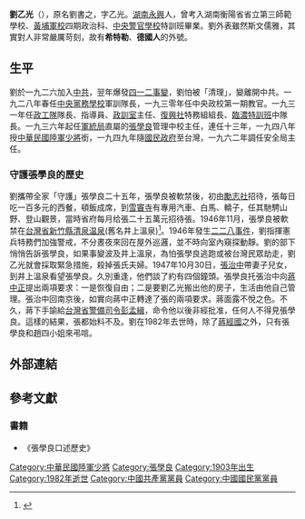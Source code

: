 '''劉乙光'''（{{bd|1903年||1982年|}}），原名劉書之，字乙光。[[湖南|湖南]][[永兴县|永興]]人，曾考入湖南衡陽省省立第三師範學校、[[黃埔軍校|黃埔軍校]]四期政治科、[[中央警官學校|中央警官學校]]特訓班畢業。劉外表雖然斯文儒雅，其實對人非常嚴厲苛刻，故有'''希特勒'''、'''德國人'''的外號。
{{Infobox Military Person
|前綴尊稱=陸軍少將
|後綴尊稱=將軍
|姓名=劉乙光
|圖像=File:劉乙光.jpg|thumb|Taken in Taipei in 1960
|圖像大小=200px
|圖像說明=左起劉乙光、張學良、蔣經國
|nickname=希特勒、德國人
|出生日期=1903年
|出生地點={{QING-1889}}[[湖南省|湖南省]][[永興縣|永興縣]]
|逝世日期=1982年(79歲)
|逝世地點={{ROC}}
|職業=[[軍事家|軍事家]]、[[政治家|政治家]]
|past=1928年任中央黨務學校軍訓隊長。<br />1930年任中央政治學校第一期教官。<br />1931年任政工隊長、指導員、政訓室主任、復興社特務處組長，臨澧特訓班中隊長。<br />1937年出任軍統局直屬的張學良管理處中校主任，具體負責監管張學良。
|party = {{CPC|19px}}(1926年-1927年4月)<br />{{kmt}}(1927-1982)
|學歷=湖南衡陽省省立第三師範學校、[[黃埔軍校|黃埔軍校]]四期政治科、中央警校特訓班畢業。
|rank=[[File:Taiwan-army-OF-7.svg|17px]] [[少將|少將]](1948年授予)
|serviceyears=約1928年－1956年4月
|branch=[[File:Flag_of_the_Republic_of_China_Army.svg|20px]] [[國民革命軍|國民革命軍]]
|unit=
|nationality = {{ROC}}
}}

==生平==

劉於一九二六加入[[中共|中共]]，翌年爆發[[四一二事變|四一二事變]]，劉怕被「清理」，變離開中共。一九二八年春任[[中央黨務學校|中央黨務學校]]軍訓隊長，一九三零年任中央政校第一期教官。一九三一年任[[政工隊|政工隊]]隊長、指導員、[[政訓室|政訓室]]主任、[[復興社|復興社]]特務組組長、[[臨濃特訓班|臨濃特訓班]]中隊長。一九三六年起任[[軍統局|軍統局]]直屬的[[張學良|張學良]]管理中校主任，連任十三年，一九四八年授[[中華民國|中華民國]][[陸軍|陸軍]][[少將|少將]]銜，一九四九年隨[[國民政府|國民政府]]至台灣，一九六二年調任安全局主任。
===守護張學良的歷史===
劉攜帶全家「守護」張學良二十五年，張學良被軟禁後，初由[[勵志社|勵志社]]招待，張每日吃一百多元的西餐，頓飯成席，到[[雪竇寺|雪竇寺]]有專用汽車、白馬、轎子，任其馳騁山野、登山觀景，當時省府每月给張二十五萬元招待張。1946年11月，張學良被軟禁在[[台灣省|台灣省]][[新竹縣|新竹縣]][[清泉温泉|清泉温泉]](舊名井上溫泉)<ref>{{cite book|title=張發奎口述自傳 中華民國第四任陸軍總司令回憶錄|publisher=亞太政治哲學文化出版有限公司|year=2017|isbn=9789869373937}}</ref>。1946年發生[[二二八事件|二二八事件]]，劉指揮憲兵特務們加強警戒，不分晝夜來回在屋外巡邏，並不時向室內窺探動靜。劉的部下悄悄告訴張學良，如果事變波及井上溫泉，為怕張學良逃跑或被台灣民眾劫走，劉乙光就會採取緊急措施，殺掉張氏夫婦。1947年10月30日，[[張治中|張治中]]帶妻子兒女，到井上溫泉看望張學良。久別重逢，他們談了約有四個鐘頭。張學良托張治中向[[蔣中正|蔣中正]]提出兩項要求：一是恢復自由；二是要劉乙光搬出他的房子，生活由他自己管理。張治中回南京後，如實向蔣中正轉達了張的兩項要求。蔣面露不悅之色。不久，蔣下手諭給[[台灣省警備司令|台灣省警備司令]][[彭孟緝|彭孟緝]]，命令他以後非經批准，任何人不得見張學良。這樣的結果，張都始料不及。劉在1982年去世時，除了[[蔣經國|蔣經國]]之外，只有張學良和趙四小姐來弔唁。

==外部連結==

{{cite web |url=https://m.sohu.com/a/416902757_120333156/?pvid=000115_3w_a |language=中文 |title=刘乙光折磨张学良25年，极尽苛刻，少帅：你是我的仇人，也是恩人 |publisher= |date= |accessdate= |archive-date=2021-01-22 |archive-url=https://web.archive.org/web/20210122045318/https://m.sohu.com/a/416902757_120333156/?pvid=000115_3w_a }}

==參考文獻==
{{Reflist}}
===書籍===
*《張學良口述歷史》
[[Category:中華民國陸軍少將|Category:中華民國陸軍少將]]
[[Category:張學良|Category:張學良]]
[[Category:1903年出生|Category:1903年出生]]
[[Category:1982年逝世|Category:1982年逝世]]
[[Category:中國共產黨黨員|Category:中國共產黨黨員]]
[[Category:中國國民黨黨員|Category:中國國民黨黨員]]
